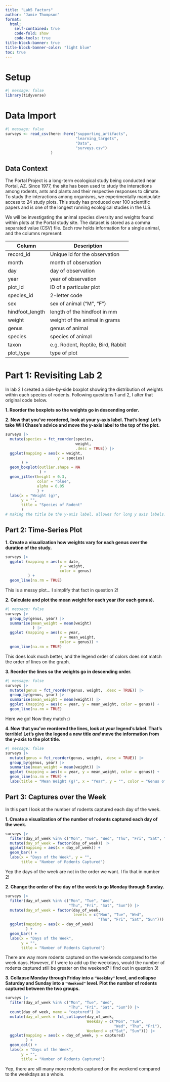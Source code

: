 ```yaml
---
title: "Lab5 Factors"
author: "Jamie Thompson"
format: 
  html: 
    self-contained: true
    code-fold: show
    code-tools: true
title-block-banner: true
title-block-banner-color: "light blue"
toc: true
---
```


# Setup

```r
#| message: false
library(tidyverse)
```

# Data Import

```r
#| message: false
surveys <- read_csv(here::here("supporting_artifacts",
                               "learning_targets", 
                               "Data", 
                               "surveys.csv")
                    )
```

## Data Context

The Portal Project is a long-term ecological study being conducted near Portal, AZ. Since 1977, the site has been used to study the interactions among rodents, ants and plants and their respective responses to climate. To study the interactions among organisms, we experimentally manipulate access to 24 study plots. This study has produced over 100 scientific papers and is one of the longest running ecological studies in the U.S.

We will be investigating the animal species diversity and weights found within plots at the Portal study site. The dataset is stored as a comma separated value (CSV) file. Each row holds information for a single animal, and the columns represent:

| Column          | Description                        |
|-----------------|------------------------------------|
| record_id       | Unique id for the observation      |
| month           | month of observation               |
| day             | day of observation                 |
| year            | year of observation                |
| plot_id         | ID of a particular plot            |
| species_id      | 2-letter code                      |
| sex             | sex of animal ("M", "F")           |
| hindfoot_length | length of the hindfoot in mm       |
| weight          | weight of the animal in grams      |
| genus           | genus of animal                    |
| species         | species of animal                  |
| taxon           | e.g. Rodent, Reptile, Bird, Rabbit |
| plot_type       | type of plot                       |

# **Part 1: Revisiting Lab 2**

In lab 2 I created a side-by-side boxplot showing the distribution of weights within each species of rodents. Following questions 1 and 2, I alter that original code below.

**1. Reorder the boxplots so the weights go in descending order.**

**2. Now that you've reordered, look at your y-axis label. That's long! Let's take Will Chase's advice and move the y-axis label to the top of the plot.**

```r
surveys |> 
  mutate(species = fct_reorder(species, 
                               weight, 
                               .desc = TRUE)) |> 
  ggplot(mapping = aes(x = weight, 
                       y = species)
       ) + 
  geom_boxplot(outlier.shape = NA
               ) + 
  geom_jitter(height = 0.3, 
              color = "blue",
              alpha = 0.05
              ) + 
  labs(x = "Weight (g)",
       y = "",
       title = "Species of Rodent"
       )
# making the title be the y-axis label, allowes for long y axis labels!
```

## **Part 2: Time-Series Plot**

**1. Create a visualization how weights vary for each genus over the duration of the study.**

```r
surveys |> 
  ggplot (mapping = aes(x = date, 
                        y = weight, 
                        color = genus)
          ) +
  geom_line(na.rm = TRUE)
```

This is a messy plot... I simplify that fact in question 2!

**2. Calculate and plot the mean weight for each year (for each genus).**

```r
#| message: false
surveys |> 
  group_by(genus, year) |> 
  summarise(mean_weight = mean(weight)
            ) |> 
  ggplot (mapping = aes(x = year, 
                        y = mean_weight, 
                        color = genus)) +
  geom_line(na.rm = TRUE)
```

This does look much better, and the legend order of colors does not match the order of lines on the graph.

**3. Reorder the lines so the weights go in descending order.**

```r
#| message: false
surveys |> 
  mutate(genus = fct_reorder(genus, weight, .desc = TRUE)) |> 
  group_by(genus, year) |> 
  summarise(mean_weight = mean(weight)) |> 
  ggplot (mapping = aes(x = year, y = mean_weight, color = genus)) +
  geom_line(na.rm = TRUE)
```

Here we go! Now they match :)

**4. Now that you've reordered the lines, look at your legend's label. That's terrible! Let's give the legend a new title *and* move the information from the y-axis to the plot title.**

```r
#| message: false
surveys |> 
  mutate(genus = fct_reorder(genus, weight, .desc = TRUE)) |> 
  group_by(genus, year) |> 
  summarise(mean_weight = mean(weight)) |> 
  ggplot (mapping = aes(x = year, y = mean_weight, color = genus)) +
  geom_line(na.rm = TRUE) +
  labs(title = "Mean Weight (g)", x = "Year", y = "", color = "Genus of Rodent")
```

## **Part 3: Captures over the Week**

In this part I look at the number of rodents captured each day of the week.

**1. Create a visualization of the number of rodents captured each day of the week.**

```r
surveys |> 
  filter(day_of_week %in% c("Mon", "Tue", "Wed", "Thu", "Fri", "Sat", "Sun")) |> 
  mutate(day_of_week = factor(day_of_week)) |> 
  ggplot(mapping = aes(x = day_of_week)) +
  geom_bar() +
  labs(x = "Days of the Week", y = "", 
       title = "Number of Rodents Captured")
```

Yep the days of the week are not in the order we want. I fix that in number 2!

**2. Change the order of the day of the week to go Monday through Sunday.**

```r
surveys |> 
  filter(day_of_week %in% c("Mon", "Tue", "Wed", 
                            "Thu", "Fri", "Sat", "Sun")) |> 
  mutate(day_of_week = factor(day_of_week, 
                              levels = c("Mon", "Tue", "Wed", 
                                         "Thu", "Fri", "Sat", "Sun"))) |> 
  ggplot(mapping = aes(x = day_of_week)
         ) +
  geom_bar() +
  labs(x = "Days of the Week", 
       y = "", 
       title = "Number of Rodents Captured")
```

There are way more rodents captured on the weekends compared to the week days. However, if I were to add up the weekdays, would the number of rodents captured still be greater on the weekend? I find out in question 3!

**3. Collapse Monday through Friday into a `"Weekday"` level, and collapse Saturday and Sunday into a `"Weekend"` level. Plot the number of rodents captured between the two groups.**

```r
surveys |> 
  filter(day_of_week %in% c("Mon", "Tue", "Wed", 
                            "Thu", "Fri", "Sat", "Sun")) |> 
  count(day_of_week, name = "captured") |> 
  mutate(day_of_week = fct_collapse(day_of_week, 
                                    Weekday = c("Mon", "Tue", 
                                                "Wed", "Thu", "Fri"),
                                    Weekend = c("Sat", "Sun"))) |> 
  ggplot(mapping = aes(x = day_of_week, y = captured)
         ) +
  geom_col() +
  labs(x = "Days of the Week", 
       y = "", 
       title = "Number of Rodents Captured")
```

Yep, there are sill many more rodents captured on the weekend compared to the weekdays as a whole.
